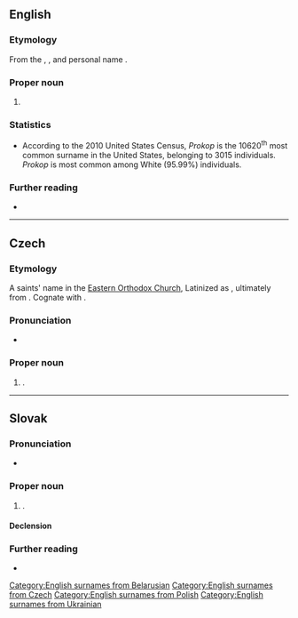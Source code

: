 ==English==

===Etymology===
From the {{der|en|cs|-}}, {{der|en|pl|-}}, {{der|en|uk|-}} and {{der|en|be|-}} personal name {{m|cs|Prokop}}.

===Proper noun===
{{en-proper noun|Prokops}}

# {{surname|en}}

===Statistics===
* According to the 2010 United States Census, ''Prokop'' is the 10620<sup>th</sup> most common surname in the United States, belonging to 3015 individuals. ''Prokop'' is most common among White (95.99%) individuals.

===Further reading===
* {{R:en:DAFN}}

[[Category:English surnames from Belarusian]]
[[Category:English surnames from Czech]]
[[Category:English surnames from Polish]]
[[Category:English surnames from Ukrainian]]

----

==Czech==
{{wikipedia|lang=cs}}

===Etymology===
A saints' name in the [[Eastern Orthodox Church]], Latinized as {{m|la|Procopius}}, ultimately from {{der|cs|grc|-}}. Cognate with {{cog|ru|Прокопий}}.

===Pronunciation===
* {{cs-IPA}}

===Proper noun===
{{cs-proper noun|g=m}}

# {{given name|cs|male}}.

----

==Slovak==

===Pronunciation===
* {{IPA|sk|/ˈprɔkɔp/}}

===Proper noun===
{{sk-proper noun|g=m|gen=Prokopa|pl=Prokopovia|decl=chlap}}

# {{given name|sk|male}}.

====Declension====
{{sk-decl-noun|Prokop|Prokopa|Prokopovi|Prokopa|Prokopovi|Prokopom|Prokopovia|Prokopov|Prokopom|Prokopov|Prokopoch|Prokopmi}}

===Further reading===
* {{R:SDK}}